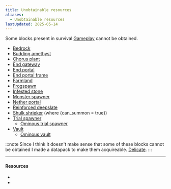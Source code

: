 ```yaml
---
title: Unobtainable resources
aliases:
  - Unobtainable resources
lastUpdated: 2025-05-14
---
```



Some blocks present in survival [Gameplay](/gameplay) cannot be obtained.

- [Bedrock](https://minecraft.wiki/w/Bedrock)
- [Budding amethyst](https://minecraft.wiki/w/Budding_amethyst)
- [Chorus plant](https://minecraft.wiki/w/Chorus_plant)
- [End gateway](https://minecraft.wiki/w/End_gateway)
- [End portal](https://minecraft.wiki/w/End_portal)
- [End portal frame](https://minecraft.wiki/w/End_portal_frame)
- [Farmland](https://minecraft.wiki/w/Farmland)
- [Frogspawn](https://minecraft.wiki/w/Frogspawn)
- [Infested stone](https://minecraft.wiki/w/Infested_stone)
- [Monster spawner](https://minecraft.wiki/w/Monster_spawner)
- [Nether portal](https://minecraft.wiki/w/Nether_portal)
- [Reinforced deepslate](https://minecraft.wiki/w/Reinforced_deepslate)
- [Shulk shrieker](https://minecraft.wiki/w/Sculk_Shrieker) (where \{can_summon = true})
- [Trial spawner](https://minecraft.wiki/w/Trial_spawner)
	- [Ominous trial spawner](https://minecraft.wiki/w/Ominous_trial_spawner)
- [Vault](https://minecraft.wiki/w/Vault)
	- [Ominous vault](https://minecraft.wiki/w/Ominous_vault)

:::note
Since I think it doesn't make sense that some of these blocks cannot be obtained I made a datapack to make them acquireable. [Delicate](https://modpackker.vercel.app/project/delicate).
:::

---

#### Resources

- <Wiki src="https://minecraft.wiki/w/Unobtainable_resource" />
- <Wiki src="https://minecraft.wiki/w/Category:Unobtainable" name="Unobtainable" />